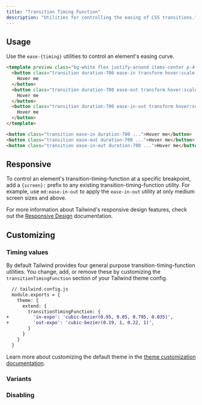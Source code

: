 ```yaml
---
title: "Transition Timing Function"
description: "Utilities for controlling the easing of CSS transitions."
---
```




## Usage

Use the `ease-{timing}` utilities to control an element's easing curve.

```html
<template preview class="bg-white flex justify-around items-center p-4 py-12">
  <button class="transition duration-700 ease-in transform hover:scale-125 bg-blue-500 text-white font-bold py-2 px-4 rounded">
    Hover me
  </button>
  <button class="transition duration-700 ease-out transform hover:scale-125 bg-blue-500 text-white font-bold py-2 px-4 rounded">
    Hover me
  </button>
  <button class="transition duration-700 ease-in-out transform hover:scale-125 bg-blue-500 text-white font-bold py-2 px-4 rounded">
    Hover me
  </button>
</template>

<button class="transition ease-in duration-700 ...">Hover me</button>
<button class="transition ease-out duration-700 ...">Hover me</button>
<button class="transition ease-in-out duration-700 ...">Hover me</button>
```

## Responsive

To control an element's transition-timing-function at a specific breakpoint, add a `{screen}:` prefix to any existing transition-timing-function utility. For example, use `md:ease-in-out` to apply the `ease-in-out` utility at only medium screen sizes and above.

For more information about Tailwind's responsive design features, check out the [Responsive Design](/docs/responsive-design) documentation.

## Customizing

### Timing values

By default Tailwind provides four general purpose transition-timing-function utilities. You change, add, or remove these by customizing the `transitionTimingFunction` section of your Tailwind theme config.

```diff
  // tailwind.config.js
  module.exports = {
    theme: {
      extend: {
        transitionTimingFunction: {
+         'in-expo': 'cubic-bezier(0.95, 0.05, 0.795, 0.035)',
+         'out-expo': 'cubic-bezier(0.19, 1, 0.22, 1)',
        }
      }
    }
  }
```

Learn more about customizing the default theme in the [theme customization documentation](/docs/theme#customizing-the-default-theme).

### Variants

<Variants plugin="transitionTimingFunction" name="transition-timing-function" />

### Disabling

<Disabling plugin="transitionTimingFunction" name="transition-timing-function" />

